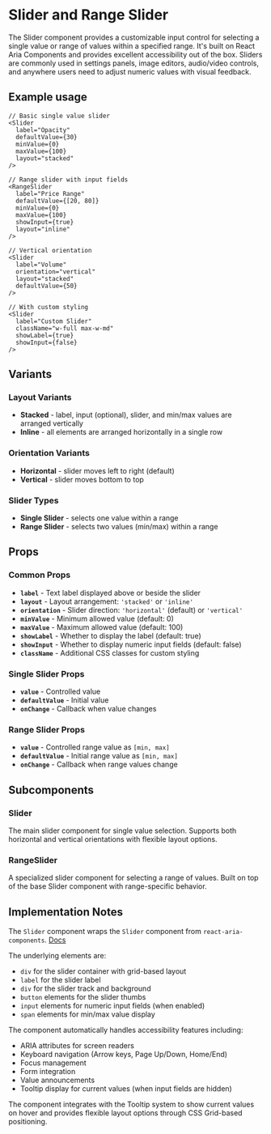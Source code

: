 

<Meta of={SliderStories} />

# Slider and Range Slider
The Slider component provides a customizable input control for selecting a single value or range of values within a specified range. It's built on React Aria Components and provides excellent accessibility out of the box. Sliders are commonly used in settings panels, image editors, audio/video controls, and anywhere users need to adjust numeric values with visual feedback.

## Example usage
```tsx
// Basic single value slider
<Slider
  label="Opacity"
  defaultValue={30}
  minValue={0}
  maxValue={100}
  layout="stacked"
/>

// Range slider with input fields
<RangeSlider
  label="Price Range"
  defaultValue={[20, 80]}
  minValue={0}
  maxValue={100}
  showInput={true}
  layout="inline"
/>

// Vertical orientation
<Slider
  label="Volume"
  orientation="vertical"
  layout="stacked"
  defaultValue={50}
/>

// With custom styling
<Slider
  label="Custom Slider"
  className="w-full max-w-md"
  showLabel={true}
  showInput={false}
/>
```

## Variants

### Layout Variants
* **Stacked** - label, input (optional), slider, and min/max values are arranged vertically
* **Inline** - all elements are arranged horizontally in a single row

### Orientation Variants
* **Horizontal** - slider moves left to right (default)
* **Vertical** - slider moves bottom to top

### Slider Types
* **Single Slider** - selects one value within a range
* **Range Slider** - selects two values (min/max) within a range

<Canvas of={SliderStories.Default} />

## Props

### Common Props
* **`label`** - Text label displayed above or beside the slider
* **`layout`** - Layout arrangement: `'stacked'` or `'inline'`
* **`orientation`** - Slider direction: `'horizontal'` (default) or `'vertical'`
* **`minValue`** - Minimum allowed value (default: 0)
* **`maxValue`** - Maximum allowed value (default: 100)
* **`showLabel`** - Whether to display the label (default: true)
* **`showInput`** - Whether to display numeric input fields (default: false)
* **`className`** - Additional CSS classes for custom styling

### Single Slider Props
* **`value`** - Controlled value
* **`defaultValue`** - Initial value
* **`onChange`** - Callback when value changes

### Range Slider Props
* **`value`** - Controlled range value as `[min, max]`
* **`defaultValue`** - Initial range value as `[min, max]`
* **`onChange`** - Callback when range values change

## Subcomponents

### Slider
The main slider component for single value selection. Supports both horizontal and vertical orientations with flexible layout options.

### RangeSlider
A specialized slider component for selecting a range of values. Built on top of the base Slider component with range-specific behavior.

## Implementation Notes
The `Slider` component wraps the `Slider` component from `react-aria-components`. [Docs](https://react-spectrum.adobe.com/react-spectrum/Slider.html)

The underlying elements are:
- `div` for the slider container with grid-based layout
- `label` for the slider label
- `div` for the slider track and background
- `button` elements for the slider thumbs
- `input` elements for numeric input fields (when enabled)
- `span` elements for min/max value display

The component automatically handles accessibility features including:
- ARIA attributes for screen readers
- Keyboard navigation (Arrow keys, Page Up/Down, Home/End)
- Focus management
- Form integration
- Value announcements
- Tooltip display for current values (when input fields are hidden)

The component integrates with the Tooltip system to show current values on hover and provides flexible layout options through CSS Grid-based positioning.
